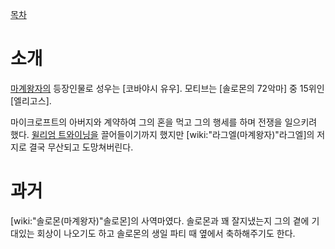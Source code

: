 [[목차]]

= 소개 =
[[마계왕자]]의 등장인물로 성우는 [코바야시 유우]. 모티브는 [솔로몬의 72악마] 중 15위인 [엘리고스].

마이크로프트의 아버지와 계약하여 그의 혼을 먹고 그의 행세를 하며 전쟁을 일으키려 했다. [[윌리엄 트와이닝]]을 끌어들이기까지 했지만 [wiki:"라그엘(마계왕자)"라그엘]의 저지로 결국 무산되고 도망쳐버린다.

= 과거 =
[wiki:"솔로몬(마계왕자)"솔로몬]의 사역마였다. 솔로몬과 꽤 잘지냈는지 그의 곁에 기대있는 회상이 나오기도 하고 솔로몬의 생일 파티 때 옆에서 축하해주기도 한다.
